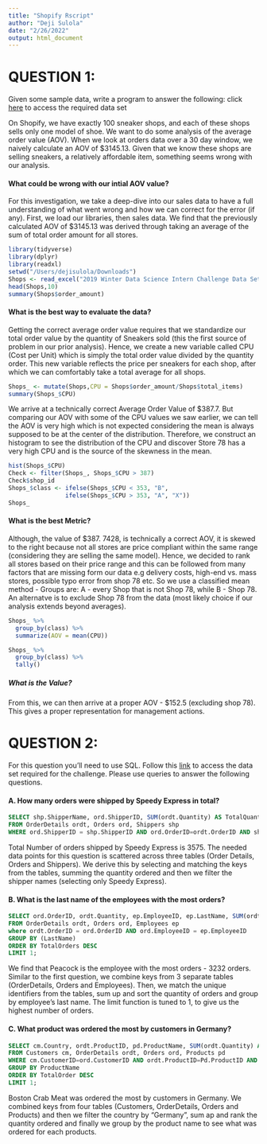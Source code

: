 ```yaml
---
title: "Shopify Rscript"
author: "Deji Sulola"
date: "2/26/2022"
output: html_document
---
```


# QUESTION 1:
Given some sample data, write a program to answer the following: click [here](https://docs.google.com/spreadsheets/d/16i38oonuX1y1g7C_UAmiK9GkY7cS-64DfiDMNiR41LM/edit#gid=0) to access the required data set

On Shopify, we have exactly 100 sneaker shops, and each of these shops sells only one model of shoe. We want to do some analysis of the average order value (AOV). When we look at orders data over a 30 day window, we naively calculate an AOV of $3145.13. Given that we know these shops are selling sneakers, a relatively affordable item, something seems wrong with our analysis. 

#### What could be wrong with our intial AOV value?
For this investigation, we take a deep-dive into our sales data to have a full understanding of what went wrong and how we can correct for the error (if any). First, we load our libraries, then sales data. We find that the  previously calculated AOV of $3145.13 was derived through taking an average of the sum of total order amount for all stores. 

```r
library(tidyverse)
library(dplyr)
library(readxl)
setwd("/Users/dejisulola/Downloads")
Shops <- read_excel("2019 Winter Data Science Intern Challenge Data Set.xlsx")
head(Shops,10)
summary(Shops$order_amount)
```
#### What is the best way to evaluate the data?

Getting the correct average order value requires that we standardize our total order value by the quantity of Sneakers sold (this the first source of problem in our prior analysis). Hence, we create a  new variable called CPU (Cost per Unit) which is simply the total order value divided by the quantity order. This new variable reflects the price per sneakers for each shop, after which we can comfortably take a total average for all shops.

```r
Shops_ <- mutate(Shops,CPU = Shops$order_amount/Shops$total_items)
summary(Shops_$CPU)
```

We arrive at a technically correct Average Order Value of $387.7. But comparing our AOV with some of the CPU values we saw earlier, we can tell the AOV is very high which is not expected considering the mean is always supposed to be at the center of the distribution. Therefore, we construct an histogram to see the distribution of the CPU and discover Store 78 has a very high CPU and is the source of the skewness in the mean.

```r
hist(Shops_$CPU)
Check <- filter(Shops_, Shops_$CPU > 387)
Check$shop_id
Shops_$class <- ifelse(Shops_$CPU < 353, "B",
                ifelse(Shops_$CPU > 353, "A", "X"))
Shops_
```
#### What is the best Metric?
Although, the value of $387. 7428, is technically a correct AOV, it is skewed to the right because not all stores are price compliant within the same range (considering they are selling the same model). Hence, we decided to rank all stores based on their price range and this can be followed from many factors that are missing form our data e.g delivery costs, high-end vs. mass stores, possible typo error from shop 78 etc. So we use a classified mean method - Groups are: A - every Shop that is not Shop 78, while B - Shop 78. An alternatve is to exclude Shop 78 from the data (most likely choice if our analysis extends beyond averages).

```r
Shops_ %>% 
  group_by(class) %>%
  summarize(AOV = mean(CPU))
```
```r
Shops_ %>% 
  group_by(class) %>%
  tally()
```
##### What is the Value?
From this, we can then arrive at a proper AOV - $152.5 (excluding shop 78). This gives a proper representation for management actions.

# QUESTION 2: 
For this question you’ll need to use SQL. Follow this [link](https://www.w3schools.com/SQL/TRYSQL.ASP?FILENAME=TRYSQL_SELECT_ALL) to access the data set required for the challenge.
Please use queries to answer the following questions.

#### A. How many orders were shipped by Speedy Express in total?

```SQL
SELECT shp.ShipperName, ord.ShipperID, SUM(ordt.Quantity) AS TotalQuantity
FROM OrderDetails ordt, Orders ord, Shippers shp
WHERE ord.ShipperID = shp.ShipperID AND ord.OrderID=ordt.OrderID AND shp.ShipperName = 'Speedy Express';
```

Total Number of orders shipped by Speedy Express is 3575. The needed data points for this question is scattered across three tables (Order Details, Orders and Shippers). We derive this by selecting and matching the keys from the tables, summing the quantity ordered and then we filter the shipper names (selecting only Speedy Express).

#### B. What is the last name of the employees with the most orders?

```SQL
SELECT ord.OrderID, ordt.Quantity, ep.EmployeeID, ep.LastName, SUM(ordt.Quantity) AS TotalOrders
FROM OrderDetails ordt, Orders ord, Employees ep
where ordt.OrderID = ord.OrderID AND ord.EmployeeID = ep.EmployeeID
GROUP BY (LastName)
ORDER BY TotalOrders DESC
LIMIT 1;
```

We find that Peacock is the employee with the most orders - 3232 orders. Similar to the first question, we combine keys from 3 separate tables (OrderDetails, Orders and Employees). Then, we match the unique identifiers from the tables, sum up and sort the quantity of orders and group by employee's last name. The limit function is tuned to 1, to give us the highest number of orders.

#### C. What product was ordered the most by customers in Germany?

```SQL
SELECT cm.Country, ordt.ProductID, pd.ProductName, SUM(ordt.Quantity) AS TotalOrder
FROM Customers cm, OrderDetails ordt, Orders ord, Products pd
WHERE cm.CustomerID=ord.CustomerID AND ordt.ProductID=Pd.ProductID AND ord.OrderID=ordt.OrderID AND cm.Country ='Germany'
GROUP BY ProductName
ORDER BY TotalOrder DESC
LIMIT 1;
```

Boston Crab Meat was ordered the most by customers in Germany. We combined keys from four tables (Customers, OrderDetails, Orders and Products) and then we filter the country by "Germany", sum ap and rank the quantity ordered and finally we group by the product name to see what was ordered for each products.

